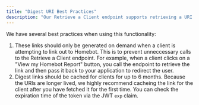 ```yaml
---
title: "Digest URI Best Practices"
description: "Our Retrieve a Client endpoint supports retrieving a URI that links a client to their Homebot digest directly. This URI includes the required authentication token needed for the user to access their digest. This token is valid for 6 months from when it was generated. It is a standard JWT and its expiration date can be found within the exp claim of the token using any JWT library."
---
```


We have several best practices when using this functionality:

1. These links should only be generated on demand when a client is attempting to link out to Homebot. This is to prevent unneccessary calls to the Retrieve a Client endpoint. For example, when a client clicks on a "View my Homebot Report" button, you call the endpoint to retrieve the link and then pass it back to your application to redirect the user.
2. Digest links should be cached for clients for up to 6 months. Because the URIs are longer lived, we highly recommend cacheing the link for the client after you have fetched it for the first time. You can check the expiration time of the token via the JWT `exp` claim.